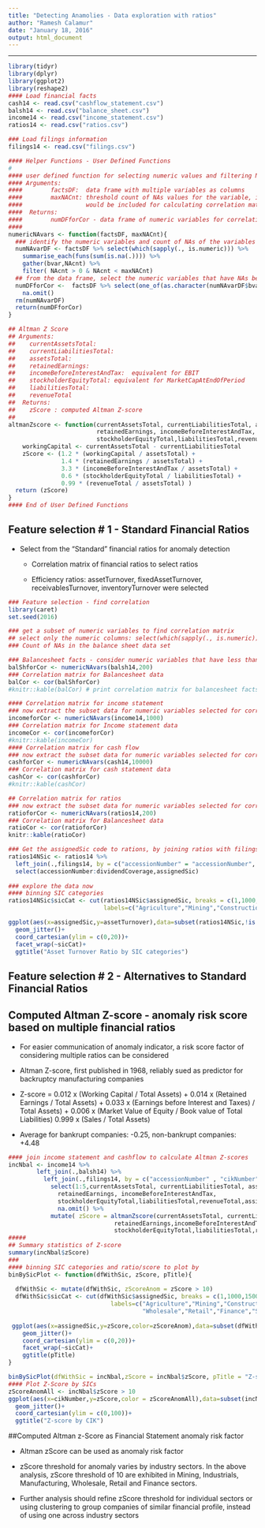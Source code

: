 ```yaml
---
title: "Detecting Anamolies - Data exploration with ratios"
author: "Ramesh Calamur"
date: "January 18, 2016"
output: html_document
---
```


---
```r

library(tidyr)
library(dplyr)
library(ggplot2)
library(reshape2)
#### Load financial facts
cash14 <- read.csv("cashflow_statement.csv")
balsh14 <- read.csv("balance_sheet.csv")
income14 <- read.csv("income_statement.csv")
ratios14 <- read.csv("ratios.csv")

### Load filings information
filings14 <- read.csv("filings.csv")
```

```r
#### Helper Functions - User Defined Functions
#
#### user defined function for selecting numeric values and filtering NA values
#### Arguments: 
####        factsDF:  data frame with multiple variables as columns 
####        maxNACnt: threshold count of NAs values for the variable, if below this, the variable
####                  would be included for calculating correlation matrix
####  Returns:
####        numDFforCor - data frame of numeric variables for correlation
####
numericNAvars <- function(factsDF, maxNACnt){
  ### identify the numeric variables and count of NAs of the variables
  numNAvarDF <- factsDF %>% select(which(sapply(., is.numeric))) %>%
    summarise_each(funs(sum(is.na(.)))) %>% 
    gather(bvar,NAcnt) %>%
    filter( NAcnt > 0 & NAcnt < maxNACnt)
  ## from the data frame, select the numeric variables that have NAs below threshold   
  numDFforCor <-  factsDF %>% select(one_of(as.character(numNAvarDF$bvar))) %>%
    na.omit()
  rm(numNAvarDF)
  return(numDFforCor)
}

## Altman Z Score
## Arguments:
##    currentAssetsTotal:
##    currentLiabilitiesTotal:
##    assetsTotal:
##    retainedEarnings:
##    incomeBeforeInterestAndTax:  equivalent for EBIT
##    stockholderEquityTotal: equivalent for MarketCapAtEndOfPeriod
##    liabilitiesTotal:
##    revenueTotal
##  Returns:
##    zScore : computed Altman Z-score
##
altmanZscore <- function(currentAssetsTotal, currentLiabilitiesTotal, assetsTotal,
                         retainedEarnings, incomeBeforeInterestAndTax,
                         stockholderEquityTotal,liabilitiesTotal,revenueTotal ){
    workingCapital <- currentAssetsTotal - currentLiabilitiesTotal
    zScore <- (1.2 * (workingCapital / assetsTotal) +
               1.4 * (retainedEarnings / assetsTotal) +
               3.3 * (incomeBeforeInterestAndTax / assetsTotal) +
               0.6 * (stockholderEquityTotal / liabilitiesTotal) +
               0.99 * (revenueTotal / assetsTotal) )
  return (zScore)
}
#### End of User Defined Functions
```

## Feature selection # 1 - Standard Financial Ratios 

* Select from the "Standard" financial ratios for anomaly detection
  
  + Correlation matrix of financial ratios to select ratios
  
  + Efficiency ratios: assetTurnover, fixedAssetTurnover, receivablesTurnover, inventoryTurnover were selected

```r
### Feature selection - find correlation
library(caret)
set.seed(2016)

### get a subset of numeric variables to find correlation matrix
## select only the numeric columns: select(which(sapply(., is.numeric))) 
### Count of NAs in the balance sheet data set

### Balancesheet facts - consider numeric variables that have less than 200 NAs
balShforCor <- numericNAvars(balsh14,200)
### Correlation matrix for Balancesheet data
balCor <- cor(balShforCor)
#knitr::kable(balCor) # print correlation matrix for balancesheet facts

#### Correlation matrix for income statement
### now extract the subset data for numeric variables selected for correlation
incomeforCor <- numericNAvars(income14,1000)
### Correlation matrix for Income statement data
incomeCor <- cor(incomeforCor)
#knitr::kable(incomeCor)
#### Correlation matrix for cash flow
### now extract the subset data for numeric variables selected for correlation
cashforCor <- numericNAvars(cash14,10000)
### Correlation matrix for cash statement data
cashCor <- cor(cashforCor)
#knitr::kable(cashCor)

## Correlation matrix for ratios 
### now extract the subset data for numeric variables selected for correlation
ratioforCor <- numericNAvars(ratios14,200)
### Correlation matrix for Balancesheet data
ratioCor <- cor(ratioforCor)
knitr::kable(ratioCor)
```

```r
### Get the assignedSic code to rations, by joining ratios with filings
ratios14NSic <- ratios14 %>% 
  left_join(.,filings14, by = c("accessionNumber" = "accessionNumber", "cikNumber" = "cikNumber")) %>%
  select(accessionNumber:dividendCoverage,assignedSic)
  
### explore the data now
#### binning SIC categories
ratios14NSic$sicCat <- cut(ratios14NSic$assignedSic, breaks = c(1,1000,1500,1800,2100,2400,3569,4000,5000,5200,6000,8000,9000,10000),
                           labels=c("Agriculture","Mining","Construction","Food","Textiles","Industrials","Manufacturing","Transportation","Wholesale","Retail","Finance","Services","Other") )

ggplot(aes(x=assignedSic,y=assetTurnover),data=subset(ratios14NSic,!is.na(assetTurnover)))+
  geom_jitter()+
  coord_cartesian(ylim = c(0,20))+
  facet_wrap(~sicCat)+
  ggtitle("Asset Turnover Ratio by SIC categories")


```

## Feature selection # 2 - Alternatives to Standard Financial Ratios
## Computed Altman Z-score - anomaly risk score based on multiple financial ratios

* For easier communication of anomaly indicator, a risk score factor of considering multiple ratios can be considered

* Altman Z-score, first published in 1968, reliably sued  as predictor for backruptcy  manufacturing companies

* Z-score = 0.012 x (Working Capital / Total Assets) +
                0.014 x (Retained Earnings / Total Assets) +
               0.033 x (Earnings before Interest and Taxes) / Total Assets) +
              0.006 x (Market Value of Equity / Book value of Total Liabilities)
               0.999 x (Sales / Total Assets)

* Average for bankrupt companies: -0.25, non-bankrupt companies: +4.48

```r
#### join income statement and cashflow to calculate Altman Z-scores
incNbal <- income14 %>% 
        left_join(.,balsh14) %>% 
          left_join(.,filings14, by = c("accessionNumber" , "cikNumber" )) %>%
            select(1:5,currentAssetsTotal, currentLiabilitiesTotal, assetsTotal,
              retainedEarnings, incomeBeforeInterestAndTax,
              stockholderEquityTotal,liabilitiesTotal,revenueTotal,assignedSic) %>%
              na.omit() %>% 
            mutate( zScore = altmanZscore(currentAssetsTotal, currentLiabilitiesTotal, assetsTotal,
                              retainedEarnings,incomeBeforeInterestAndTax,
                              stockholderEquityTotal,liabilitiesTotal,revenueTotal) )
#####
## Summary statistics of Z-score
summary(incNbal$zScore)
###
#### binning SIC categories and ratio/score to plot by
binBySicPlot <- function(dfWithSic, zScore, pTitle){
  
  dfWithSic <- mutate(dfWithSic, zScoreAnom = zScore > 10) 
  dfWithSic$sicCat <- cut(dfWithSic$assignedSic, breaks = c(1,1000,1500,1800,2100,2400,3569,4000,5000,5200,6000,8000,9000,10000),
                             labels=c("Agriculture","Mining","Construction","Food","Textiles","Industrials","Manufacturing","Transportation",
                                      "Wholesale","Retail","Finance","Services","Other") )
 
 ggplot(aes(x=assignedSic,y=zScore,color=zScoreAnom),data=subset(dfWithSic))+
    geom_jitter()+
    coord_cartesian(ylim = c(0,20))+
    facet_wrap(~sicCat)+
    ggtitle(pTitle)
}

binBySicPlot(dfWithSic = incNbal,zScore = incNbal$zScore, pTitle = "Z-score by SIC")
#### Plot Z-Score by SICs
zScoreAnomAll <- incNbal$zScore > 10 
ggplot(aes(x=cikNumber,y=zScore,color = zScoreAnomAll),data=subset(incNbal))+
  geom_jitter()+
  coord_cartesian(ylim = c(0,100))+
  ggtitle("Z-score by CIK")

```

##Computed Altman z-Score as Financial Statement anomaly risk factor

* Altman zScore can be used as anomaly risk factor

* zScore threshold for anomaly varies by industry sectors. In the above analysis, zScore threshold of 10 are exhibited in Mining, Industrials, Manufacturing, Wholesale, Retail and Finance sectors.

* Further analysis should refine zScore threshold for individual sectors or using clustering to group companies of similar financial profile, instead of using one across industry sectors
